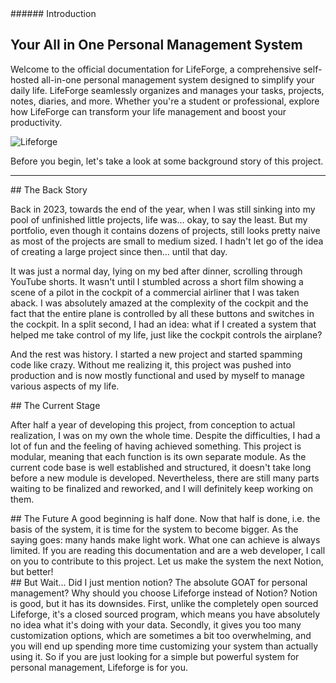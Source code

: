 
<section id="introduction">
###### Introduction

# Your All in One Personal Management System

Welcome to the official documentation for LifeForge, a comprehensive self-hosted all-in-one personal management system designed to simplify your daily life. LifeForge seamlessly organizes and manages your tasks, projects, notes, diaries, and more. Whether you're a student or professional, explore how LifeForge can transform your life management and boost your productivity.

![Lifeforge](/assets/mockup.png)

Before you begin, let's take a look at some background story of this project.
</section>

---

<section id="the-back-story">
## The Back Story

Back in 2023, towards the end of the year, when I was still sinking into my pool of unfinished little projects, life was... okay, to say the least. But my portfolio, even though it contains dozens of projects, still looks pretty naive as most of the projects are small to medium sized. I hadn't let go of the idea of creating a large project since then... until that day.

It was just a normal day, lying on my bed after dinner, scrolling through YouTube shorts. It wasn't until I stumbled across a short film showing a scene of a pilot in the cockpit of a commercial airliner that I was taken aback. I was absolutely amazed at the complexity of the cockpit and the fact that the entire plane is controlled by all these buttons and switches in the cockpit. In a split second, I had an idea: what if I created a system that helped me take control of my life, just like the cockpit controls the airplane?

And the rest was history. I started a new project and started spamming code like crazy. Without me realizing it, this project was pushed into production and is now mostly functional and used by myself to manage various aspects of my life.

<CustomLink to="/changelog" text="View the changelog" />
</section>
      
<section id="the-current-stage">
## The Current Stage

After half a year of developing this project, from conception to actual realization, I was on my own the whole time. Despite the difficulties, I had a lot of fun and the feeling of having achieved something. This project is modular, meaning that each function is its own separate module. As the current code base is well established and structured, it doesn't take long before a new module is developed. Nevertheless, there are still many parts waiting to be finalized and reworked, and I will definitely keep working on them.

<CustomLink to="/roadmap" text="View the roadmap" />
</section>

<section id="the-future">
## The Future
A good beginning is half done. Now that half is done, i.e. the basis of the system, it is time for the system to become bigger. As the saying goes: many hands make light work. What one can achieve is always limited. If you are reading this documentation and are a web developer, I call on you to contribute to this project. Let us make the system the next Notion, but better!

<CustomLink to="/contribution" text="Learn more about contributing" />
</section>

<section id="but-wait">
## But Wait...
Did I just mention notion? The absolute GOAT for personal management? Why should you choose Lifeforge instead of Notion? Notion is good, but it has its downsides. First, unlike the completely open sourced Lifeforge, it's a closed sourced program, which means you have absolutely no idea what it's doing with your data. Secondly, it gives you too many customization options, which are sometimes a bit too overwhelming, and you will end up spending more time customizing your system than actually using it. So if you are just looking for a simple but powerful system for personal management, Lifeforge is for you.
</section>
